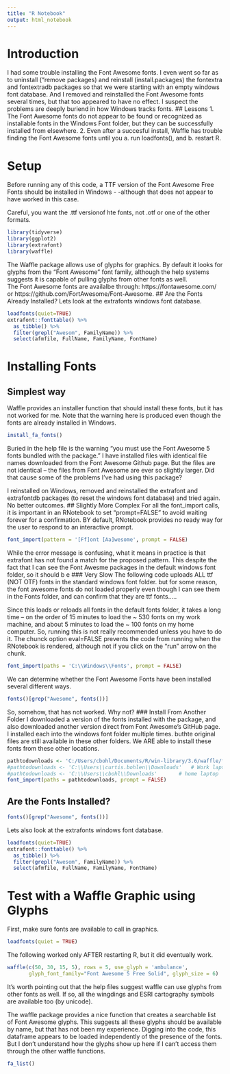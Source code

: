 ```yaml
---
title: "R Notebook"
output: html_notebook
---
```


# Introduction
I had some trouble installing the Font Awesome fonts.  I even went so far as to uninstall ("remove packages) and reinstall (install.packages) the fontextra and fontextradb packages so that we were starting with an empty windows font database.  And I removed and reinstalled the Font Awesome fonts several times, but that too appeared to have no effect.  I suspect the problems are deeply buriend in how Windows tracks fonts.
## Lessons
1.  The Font Awesome fonts do not appear to be found or recognized as installable fonts in the Windows Font folder, but they can be successfully installed from elsewhere.
2.  Even after a succesful install, Waffle has trouble finding the Font Awesome fonts until you
a. run loadfonts(), and
b. restart R.

# Setup
Before running any of this code, a TTF version of the Font Awesome Free Fonts should be installed in Windows - -although that does not appear to have worked in this case.

Careful, you want the .ttf versionof hte fonts, not .otf or one of the other formats.

```r
library(tidyverse)
library(ggplot2)
library(extrafont)
library(waffle)
```

The Waffle package allows use of glyphs for graphics.  By default it looks for glyphs from the "Font Awesome" font family, although the help systems suggests it is capable of pulling glyphs from other fonts as well.  
The Font Awesome fonts are availalbe through:
https://fontawesome.com/  or
https://github.com/FortAwesome/Font-Awesome.
## Are the Fonts Already Installed?
Lets look at the extrafonts windows font database.
```r
loadfonts(quiet=TRUE)
extrafont::fonttable() %>% 
  as_tibble() %>% 
  filter(grepl("Awesom", FamilyName)) %>% 
  select(afmfile, FullName, FamilyName, FontName)
```

# Installing Fonts
## Simplest way
Waffle provides an installer function that should install these fonts, but it has not worked for me.  Note that the warning here is produced even though the fonts are already installed in Windows.
```r
install_fa_fonts()
```
Buried in the help file is the warning "you must use the Font Awesome 5 fonts bundled with the package." I have installed files with identical file names downloaded from the Font Awesome Github page. But the files are not identical -- the files from Font Awesome are ever so slightly larger.  Did that cause some of the problems I've had using this package?

I reinstalled on Windows, removed and reinstalled the extrafont and extrafontdb packages (to reset the windows font database) and tried again.  No better outcomes.
## Slightly More Complex
For all the font_import calls, it is important in an RNotebook to set "prompt=FALSE" to avoid waiting forever for a confirmation.  BY default, RNotebook provides no ready way for the user to respond to an interactive prompt.
```r
font_import(pattern = '[Ff]ont [Aa]wesome', prompt = FALSE)
```
While the error message is confusing, what it means in practice is that extrafont has not found a match for the proposed pattern.  This despite the fact that I can see the Font Awesme packages in the default windows font folder, so it should b e 
### Very Slow
The following code uploads ALL ttf (NOT OTF) fonts in the standard windows font folder. but for some reason,  the font awesome fonts do not loaded properly even though I can see them in the Fonts folder, and can confirm that they are ttf fonts.....

Since this loads or reloads all fonts in the default fonts folder, it takes a long time -- on the order of 15 minutes to load the ~ 530 fonts on my work machine, and about 5 minutes to load the ~ 100 fonts on my home computer.  So, running this is not really recommended unless you have to do it.  The chunck option eval=FALSE prevents the code from running when the RNotebook is rendered, although not if you click on the "run" arrow on the chunk.
```r
font_import(paths = 'C:\\Windows\\Fonts', prompt = FALSE)
```
We can determine whether the Font Awesome Fonts have been installed several different ways.
```r
fonts()[grep("Awesome", fonts())]
```
So, somehow, that has not worked.  Why not?
### Install From Another Folder
I downloaded a version of the fonts installed with the package, and also downloaded another version direct from Font Awesome's GitHub page. I installed each into the windows font folder multiple times. buthte original files are still available in these other folders.  We ARE able to install these fonts from these other locations.  
```r
pathtodownloads <- 'C:/Users/cbohl/Documents/R/win-library/3.6/waffle/fonts'
#pathtodownloads <- 'C:\\Users\\curtis.bohlen\\Downloads'   # Work laptop
#pathtodownloads <- 'C:\\Users\\cbohl\\Downloads'       # home laptop
font_import(paths = pathtodownloads, prompt = FALSE)
```
## Are the Fonts Installed?
```r
fonts()[grep("Awesome", fonts())]
```
Lets also look at the extrafonts windows font database.
```r
loadfonts(quiet=TRUE)
extrafont::fonttable() %>% 
  as_tibble() %>% 
  filter(grepl("Awesom", FamilyName)) %>% 
  select(afmfile, FullName, FamilyName, FontName)
```
# Test with a Waffle Graphic using Glyphs
First, make sure fonts are available to call in graphics.
```r
loadfonts(quiet = TRUE)
```
The following worked only AFTER restarting R, but it did eventually work.
```r
waffle(c(50, 30, 15, 5), rows = 5, use_glyph = 'ambulance',
       glyph_font_family="Font Awesome 5 Free Solid", glyph_size = 6)
```
It's worth pointing out that the help files suggest waffle can use glyphs from other fonts as well.  If so, all the wingdings and ESRI cartography symbols are available too (by unicode).

The waffle package provides a nice function that creates a searchable list of Font Awesome glyphs. This suggests all these glyphs should be available by name, but that has not been my experience.  Digging into the code, this dataframe appears to be loaded independently of the presence of the fonts. But I don't understand how the glyphs show up here if I can't access them through the other waffle functions.
```r
fa_list()
```
